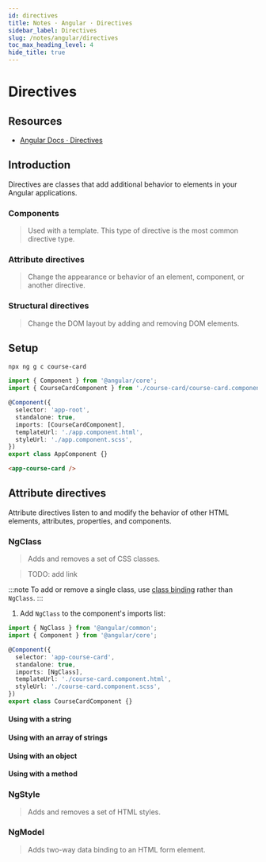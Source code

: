 ```yaml
---
id: directives
title: Notes · Angular · Directives
sidebar_label: Directives
slug: /notes/angular/directives
toc_max_heading_level: 4
hide_title: true
---
```



# Directives

## Resources

- [Angular Docs · Directives](https://angular.dev/guide/directives)

## Introduction

Directives are classes that add additional behavior to elements in your Angular applications.

### Components

> Used with a template. This type of directive is the most common directive type.

### Attribute directives

> Change the appearance or behavior of an element, component, or another directive.

### Structural directives

> Change the DOM layout by adding and removing DOM elements.

## Setup

```bash showLineNumbers
npx ng g c course-card
```

```ts {2,7} title="app/app.component.ts" showLineNumbers
import { Component } from '@angular/core';
import { CourseCardComponent } from './course-card/course-card.component';

@Component({
  selector: 'app-root',
  standalone: true,
  imports: [CourseCardComponent],
  templateUrl: './app.component.html',
  styleUrl: './app.component.scss',
})
export class AppComponent {}
```

```html title="app/app.component.html" showLineNumbers
<app-course-card />
```

## Attribute directives

Attribute directives listen to and modify the behavior of other HTML elements, attributes, properties, and components.

### NgClass

> Adds and removes a set of CSS classes.

> TODO: add link

:::note
To add or remove a single class, use [class binding](a) rather than `NgClass`.
:::

1. Add `NgClass` to the component's imports list:

```ts {1,7} title="Angular 18 · src/app/course-card/course-card.component.ts"
import { NgClass } from '@angular/common';
import { Component } from '@angular/core';

@Component({
  selector: 'app-course-card',
  standalone: true,
  imports: [NgClass],
  templateUrl: './course-card.component.html',
  styleUrl: './course-card.component.scss',
})
export class CourseCardComponent {}
```

#### Using with a string

#### Using with an array of strings

#### Using with an object

#### Using with a method

### NgStyle

> Adds and removes a set of HTML styles.

### NgModel

> Adds two-way data binding to an HTML form element.

